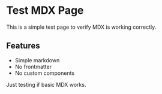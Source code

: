 # Test MDX Page

This is a simple test page to verify MDX is working correctly.

## Features

- Simple markdown
- No frontmatter
- No custom components

Just testing if basic MDX works.
